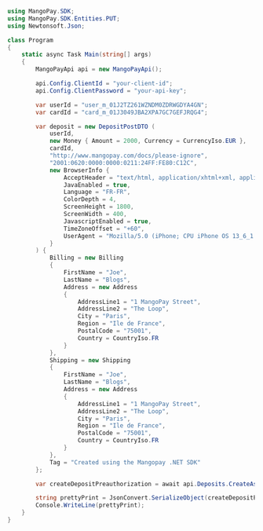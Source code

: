 ```csharp .NET 
using MangoPay.SDK;
using MangoPay.SDK.Entities.PUT;
using Newtonsoft.Json;

class Program
{
    static async Task Main(string[] args)
    {
        MangoPayApi api = new MangoPayApi();

        api.Config.ClientId = "your-client-id";
        api.Config.ClientPassword = "your-api-key";

        var userId = "user_m_01J2TZ261WZNDM0ZDRWGDYA4GN";
        var cardId = "card_m_01J3049JBA2XPA7GC7GEFJRQG4";

        var deposit = new DepositPostDTO (
            userId,
            new Money { Amount = 2000, Currency = CurrencyIso.EUR },
            cardId,
            "http://www.mangopay.com/docs/please-ignore",
            "2001:0620:0000:0000:0211:24FF:FE80:C12C",
            new BrowserInfo {
                AcceptHeader = "text/html, application/xhtml+xml, application/xml;q=0.9, /;q=0.8",
                JavaEnabled = true,
                Language = "FR-FR",
                ColorDepth = 4,
                ScreenHeight = 1800,
                ScreenWidth = 400,
                JavascriptEnabled = true,
                TimeZoneOffset = "+60",
                UserAgent = "Mozilla/5.0 (iPhone; CPU iPhone OS 13_6_1 like Mac OS X) AppleWebKit/605.1.15 (KHTML, like Gecko) Mobile/15E148"
            }
        ) {
            Billing = new Billing
            {
                FirstName = "Joe",
                LastName = "Blogs",
                Address = new Address
                {
                    AddressLine1 = "1 MangoPay Street",
                    AddressLine2 = "The Loop",
                    City = "Paris",
                    Region = "Ile de France",
                    PostalCode = "75001",
                    Country = CountryIso.FR
                }
            },
            Shipping = new Shipping
            {
                FirstName = "Joe",
                LastName = "Blogs",
                Address = new Address
                {
                    AddressLine1 = "1 MangoPay Street",
                    AddressLine2 = "The Loop",
                    City = "Paris",
                    Region = "Ile de France",
                    PostalCode = "75001",
                    Country = CountryIso.FR
                }
            },
            Tag = "Created using the Mangopay .NET SDK"
        };

        var createDepositPreauthorization = await api.Deposits.CreateAsync(deposit);

        string prettyPrint = JsonConvert.SerializeObject(createDepositPreauthorization, Formatting.Indented);
        Console.WriteLine(prettyPrint);
    }
}
```